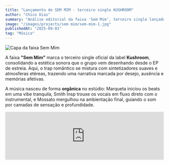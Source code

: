 ```yaml
---
title: "Lançamento de SEM MIM - terceiro single KUSHROOM"
author: "Chico Dias"
summary: "Análise editorial da faixa 'Sem Mim', terceiro single lançado pela label Kushroom, com participação de Smith Insp, Marqueta, Mossato e produção coletiva."
image: "/images/projects/sem mim/sem-mim-1.jpg"
publishedAt: "2025-09-01"
tag: "Música"
---
```


![Capa da faixa Sem Mim](/images/projects/sem-mim/sem-mim-1.jpg)

A faixa **"Sem Mim"** marca o terceiro single oficial da label **Kushroom**, consolidando a estética sonora que o grupo vem desenhando desde o EP de estreia. Aqui, o trap romântico se mistura com sintetizadores suaves e atmosferas etéreas, trazendo uma narrativa marcada por desejo, ausência e memórias afetivas.

A música nasceu de forma **orgânica** no estúdio: Marqueta iniciou os beats em uma vibe tranquila, Smith Insp trouxe os vocais em fluxo direto com o instrumental, e Mossato mergulhou na ambientação final, guiando o som por camadas de sensação e profundidade.

<iframe
  src="https://open.spotify.com/embed/track/XXXXXXXXXXXXXX"
  width="100%"
  height="152"
  frameBorder="0"
  allow="autoplay; clipboard-write; encrypted-media; fullscreen; picture-in-picture"
  loading="lazy"
/>

> "Cada vez que ele colocava um elemento novo no beat, eu já puxava uma ideia. A inspiração vinha na hora."
> — *Smith Insp*

> "Eu cheguei no estúdio e tudo já tava meio que no ar. Quando ouvi, mergulhei na parada e entreguei tudo no som."
> — *Mossato*

> "Foi tipo as outras que a gente fez: começa leve, vai pegando corpo, e de repente já tem uma música pronta que saiu da vivência real."
> — *Marqueta*

A letra explora um relacionamento intenso e instável, com versos marcantes:

> "E seus clones, que me atingem / Mas você me consome..."

O refrão, repetido com pequenas variações, reforça a ideia de ausência presente, quase fantasmagórica. O sabor do vape, os trâgos, os gestos impulsivos e a mente em fuga compõem um retrato sincero da juventude periférica lidando com afetos intensos e cicatrizes emocionais.

**"Sem Mim"** mostra que a Kushroom não está apenas fazendo música — está documentando sentimentos reais com estética refinada e linguagem direta.

Disponível em todas as plataformas digitais. Escute agora.
